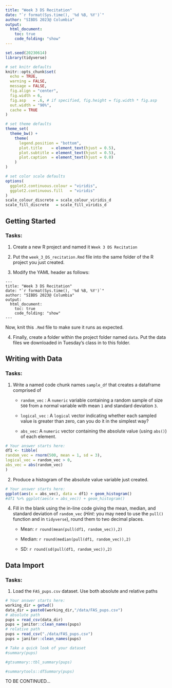 ```yaml
---
title: "Week 3 DS Recitation"
date: "`r format(Sys.time(), '%d %B, %Y')`"
author: "SIBDS 2023@ Columbia" 
output: 
  html_document:
    toc: true
    code_folding: "show"
---
```


```r
set.seed(20230614)
library(tidyverse)

# set knitr defaults
knitr::opts_chunk$set(
  echo = TRUE,
  warning = FALSE,
  message = FALSE,
  fig.align = "center",
  fig.width = 6,
  fig.asp   = .6, # if specified, fig.height = fig.width * fig.asp
  out.width = "90%",
  cache = TRUE
)

# set theme defaults
theme_set(
  theme_bw() +
    theme(
      legend.position = "bottom",
      plot.title    = element_text(hjust = 0.5),
      plot.subtitle = element_text(hjust = 0.5),
      plot.caption  = element_text(hjust = 0.0)
    )
)

# set color scale defaults
options(
  ggplot2.continuous.colour = "viridis",
  ggplot2.continuous.fill   = "viridis"
)
scale_colour_discrete = scale_colour_viridis_d
scale_fill_discrete   = scale_fill_viridis_d
```

## Getting Started

### Tasks:

1. Create a new R project and named it `Week 3 DS Recitation`

2. Put the `week_3_DS_recitation.Rmd` file into the same folder of the R project you just created. 

3. Modify the YAML header as follows:

```
---
title: "Week 3 DS Recitation"
date: "`r format(Sys.time(), '%d %B, %Y')`"
author: "SIBDS 2023@ Columbia" 
output: 
  html_document:
    toc: true
    code_folding: "show"
---
```

   Now, knit this `.Rmd` file to make sure it runs as expected.

4. Finally, create a folder within the project folder named `data`. Put the data files we downloaded in Tuesday's class in to this folder. 

## Writing with Data

### Tasks:

  1. Write a named code chunk names `sample_df` that creates a dataframe comprised of
  
      * `random_vec` : A `numeric` variable containing a random sample of size `500` from a normal variable with mean `1` and standard deviation `3`.
    
      * `logical_vec` : A `logical` vector indicating whether each sampled value is greater than zero, can you do it in the simplest way?
    
      * `abs_vec`: A `numeric` vector containing the absolute value (using `abs()`) of each element. 
  
```r
# Your answer starts here: 
df1 <- tibble(
random_vec = rnorm(500, mean = 1, sd = 3),
logical_vec = random_vec > 0,
abs_vec = abs(random_vec)
)
```
  

  2. Produce a histogram of the absolute value variable just created.
  
```r
# Your answer starts here:  
ggplot(aes(x = abs_vec), data = df1) + geom_histogram()
#df1 %>% ggplot(aes(x = abs_vec)) + geom_histogram()
```
  


  4. Fill in the blank using the in-line code giving the mean, median, and standard deviation of `random_vec` (*Hint*: you may need to use the `pull()` function and  in `tidyverse`), round them to two decimal places.
  
      * Mean: `r round(mean(pull(df1, random_vec)),2)`
  
      * Median: `r round(median(pull(df1, random_vec)),2)`   
  
      * SD: `r round(sd(pull(df1, random_vec)),2)`

## Data Import

### Tasks:

  1. Load the `FAS_pups.csv` dataset. Use both absolute and relative paths
  
```r
# Your answer starts here:  
working_dir = getwd()
data_dir = paste0(working_dir,"/data/FAS_pups.csv")
# absolute path
pups = read_csv(data_dir)
pups = janitor::clean_names(pups)
# relative path
pups = read_csv("./data/FAS_pups.csv")
pups = janitor::clean_names(pups)

# Take a quick look of your dataset
#summary(pups)

#gtsummary::tbl_summary(pups)

#summarytools::dfSummary(pups)
```
  
TO BE CONTINUED...
  
















